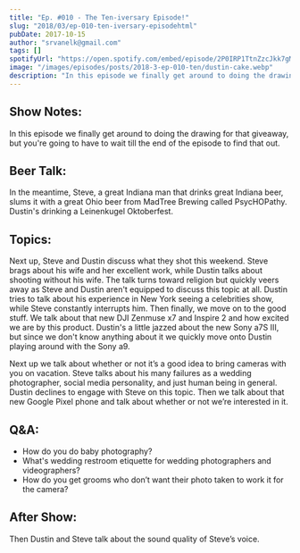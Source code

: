 ```yaml
---
title: "Ep. #010 - The Ten-iversary Episode!"
slug: "2018/03/ep-010-ten-iversary-episodehtml"
pubDate: 2017-10-15
author: "srvanelk@gmail.com"
tags: []
spotifyUrl: "https://open.spotify.com/embed/episode/2P0IRP1TtnZzcJkk7gMksq?utm_source=generator"
image: "/images/episodes/posts/2018-3-ep-010-ten/dustin-cake.webp"
description: "In this episode we finally get around to doing the drawing for that giveaway, but you're going to have to wait till the end of the episode to find that out. In the meantime, Steve, a great Indiana man that drinks great Indiana beer, slums it with a great Ohio beer from MadTree Brewing called PsycHOPathy. Dustin's drinking a Leinenkugel Oktoberfest. Next up, Steve and Dustin discuss what they shot this weekend. Steve brags about his wife and her excellent work, while Dustin talks about shooting without his wife. The talk turns toward religion but quickly veers away as Steve and Dustin aren't equipped to discuss this topic at all. Dustin tries to talk about his experience in New York seeing a celebrities show, while Steve constantly interrupts him. Then finally, we move on to the good stuff. We talk about that new DJI Zenmuse x7 and Inspire 2 and how excited we are by this product. Dustin's a little jazzed about the new Sony a7S III, but since we don't know anything about it we quickly move onto Dustin playing around with the Sony a9."
---
```


## Show Notes:
In this episode we finally get around to doing the drawing for that giveaway, but you're going to have to wait till the end of the episode to find that out.

## Beer Talk:
In the meantime, Steve, a great Indiana man that drinks great Indiana beer, slums it with a great Ohio beer from MadTree Brewing called PsycHOPathy.  
Dustin's drinking a Leinenkugel Oktoberfest.

## Topics:
Next up, Steve and Dustin discuss what they shot this weekend. Steve brags about his wife and her excellent work, while Dustin talks about shooting without his wife. The talk turns toward religion but quickly veers away as Steve and Dustin aren't equipped to discuss this topic at all. Dustin tries to talk about his experience in New York seeing a celebrities show, while Steve constantly interrupts him. Then finally, we move on to the good stuff. We talk about that new DJI Zenmuse x7 and Inspire 2 and how excited we are by this product. Dustin's a little jazzed about the new Sony a7S III, but since we don't know anything about it we quickly move onto Dustin playing around with the Sony a9.

Next up we talk about whether or not it’s a good idea to bring cameras with you on vacation. Steve talks about his many failures as a wedding photographer, social media personality, and just human being in general. Dustin declines to engage with Steve on this topic. Then we talk about that new Google Pixel phone and talk about whether or not we’re interested in it.

## Q&A:
- How do you do baby photography?
- What's wedding restroom etiquette for wedding photographers and videographers?
- How do you get grooms who don’t want their photo taken to work it for the camera? 

## After Show:
Then Dustin and Steve talk about the sound quality of Steve’s voice.